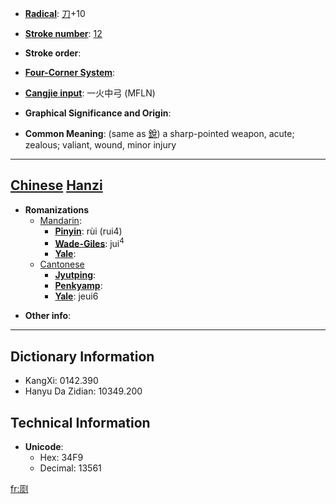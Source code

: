 * '''[[Wiktionary:Chinese radical index| Radical]]''': [[Wiktionary:Chinese radical index 刀|刀]]+10

* '''[[Wiktionary:Chinese total strokes index|Stroke number]]''': [[Wiktionary:Chinese total strokes index 12|12]]

* '''Stroke order''': 

* '''[[Wiktionary:Chinese four corner index|Four-Corner System]]''': 

* '''[[Wiktionary:Chinese Cangjie index|Cangjie input]]''': 一火中弓 (MFLN)

* '''Graphical Significance and Origin''': 

* '''Common Meaning''': (same as [[銳]]) a sharp-pointed weapon, acute; zealous; valiant, wound, minor injury

----

== [[Chinese]] [[Hanzi]] ==

* '''Romanizations'''
** [[Mandarin]]:
*** '''[[Pinyin]]''': rùi (rui4)
*** '''[[Wade-Giles]]''': jui<sup>4</sup>
*** '''[[Yale]]''': 
**[[Cantonese]]
***'''[[Jyutping]]''':
***'''[[Penkyamp]]''': 
***'''[[Yale]]''': jeui6

* '''Other info''': 

----

== Dictionary Information ==

* KangXi: 0142.390
* Hanyu Da Zidian: 10349.200

== Technical Information ==

* '''Unicode''':
** Hex: 34F9
** Decimal: 13561

[[fr:㓹]]